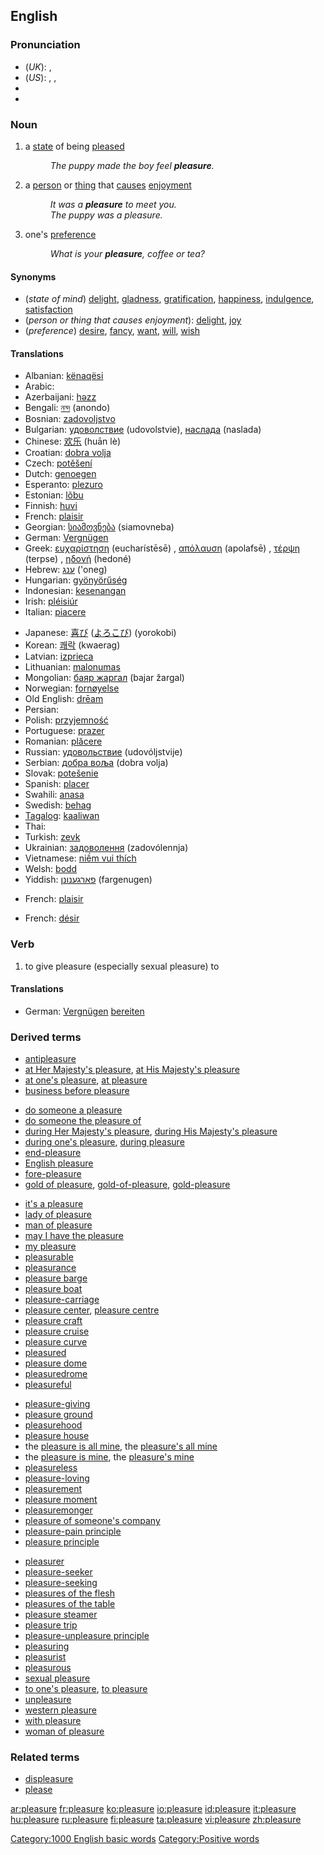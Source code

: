 ==English==

===Pronunciation===
*(''UK''): {{IPA|/ˈplɛʒə/}}, {{SAMPA|/"plEZ@/}}
*(''US''): {{AHD|plĕzhʹər}}, {{IPA|/ˈplɛʒɚ/}}, {{SAMPA|/"plEZ@`/}}
*{{audio|en-us-pleasure.ogg|Audio (US)}}
*{{rhymes|ɛʒə(r)}}

===Noun===
{{en-noun}}

# {{uncountable}} a [[state]] of being [[please]]d
#:''The puppy made the boy feel '''pleasure'''.''
# {{countable}} a [[person]] or [[thing]] that [[cause]]s [[enjoyment]]
#:''It was a '''pleasure''' to meet you.''
#:''The puppy was a pleasure.''
# {{uncountable}} one's [[preference]]
#:''What is your '''pleasure''', coffee or tea?''

====Synonyms====
*(''state of mind'') [[delight]], [[gladness]], [[gratification]], [[happiness]], [[indulgence]], [[satisfaction]]
*(''person or thing that causes enjoyment''): [[delight]], [[joy]]
*(''preference'') [[desire]], [[fancy]], [[want]], [[will]], [[wish]]

====Translations====
{{trans-top|a state of being pleased}}
*Albanian: [[kënaqësi]] {{g|Albanian}}
*Arabic: {{ARchar|[[متعة]]}} {{g|Arabic}}
*Azerbaijani: [[həzz]]
*Bengali: [[নন্দ]] (anondo)
*Bosnian: [[zadovoljstvo]] {{g|Bosnian}}
*Bulgarian: [[удоволствие]] (udovolstvie), [[наслада]] (naslada) {{g|Bulgarian}}
*Chinese: [[欢乐]] (huān lè)
*Croatian: [[dobra volja]] {{g|Croatian}}
*Czech: [[potěšení]] {{g|Czech}}
*Dutch: [[genoegen]] {{g|Dutch}}
*Esperanto: [[plezuro]]
*Estonian: [[lõbu]]
*Finnish: [[huvi]]
*French: [[plaisir]] {{m}}
*Georgian: [[სიამოვნება]] (siamovneba)
*German: [[Vergnügen]] {{g|German}}
*Greek: [[ευχαρίστηση]] (eucharístēsē) {{f}}, [[απόλαυση]] (apolafsē) {{f}}, [[τέρψη]] (terpse) {{f}}, [[ηδονή]] (hedoné) {{f}}
*Hebrew: [[ענג]] ('oneg) {{m}}
*Hungarian: [[gyönyörűség]]
*Indonesian: [[kesenangan]]
*Irish: [[pléisiúr]] {{g|Irish}}
*Italian: [[piacere]] {{m}}
{{trans-mid}}
*Japanese: [[喜び]] ([[よろこび]]) (yorokobi)
*Korean: [[쾌락]] (kwaerag)
*Latvian: [[izprieca]] {{g|Latvian}}
*Lithuanian: [[malonumas]] {{g|Lithuanian}}
*Mongolian: [[баяр жаргал]] (bajar žargal)
*Norwegian: [[fornøyelse]] {{g|Norwegian}}
*Old English: [[dream#Old English|drēam]] {{m}}
*Persian: {{FAchar|[[ﻑﻴﻜ]]}}
*Polish: [[przyjemność]] {{f}}
*Portuguese: [[prazer]] {{g|Portuguese}}
*Romanian: [[plăcere]] {{g|Romanian}}
*Russian: [[удовольствие]] (udovóljstvije) {{g|Russian}}
*Serbian: [[добра воља]] (dobra volja) {{g|Serbian}}
*Slovak: [[potešenie]] {{g|Slovak}}
*Spanish: [[placer#Spanish|placer]] {{m}}
*Swahili: [[anasa]]
*Swedish: [[behag]] {{g|Swedish}}
*[[Tagalog]]: [[kaaliwan]]
*Thai: {{THchar|[[ความปิติยินดี]]}}
*Turkish: [[zevk]]
*Ukrainian: [[задоволення]] (zadovólennja) {{g|Ukrainian}}
*Vietnamese: [[niềm vui thích]]
*Welsh: [[bodd]] {{g|Welsh}}
*Yiddish: [[פארגענונן]] (fargenugen) {{g|Yiddish}}
{{trans-bottom}}

{{trans-top|person or thing that causes enjoyment}}
*French: [[plaisir]] {{m}}
{{trans-mid}}
{{trans-bottom}}

{{trans-top|one's preference}}
*French: [[désir]] {{m}}
{{trans-mid}}
{{trans-bottom}}

===Verb===
{{en-verb|pleasur|ing}}

# {{transitive}} to give pleasure (especially sexual pleasure) to

====Translations====
*German: [[Vergnügen]] [[bereiten]]

===Derived terms===
{{top4}}
*[[antipleasure]]
*[[at Her Majesty's pleasure]], [[at His Majesty's pleasure]]
*[[at one's pleasure]], [[at pleasure]]
*[[business before pleasure]]
<!--For "displeasure" see "Related terms" below-->
*[[do someone a pleasure]]
*[[do someone the pleasure of]]
*[[during Her Majesty's pleasure]], [[during His Majesty's pleasure]]
*[[during one's pleasure]], [[during pleasure]]
*[[end-pleasure]]
*[[English pleasure]]
*[[fore-pleasure]]
*[[gold of pleasure]], [[gold-of-pleasure]], [[gold-pleasure]]
{{mid4}}
*[[it's a pleasure]]
*[[lady of pleasure]]
*[[man of pleasure]]
*[[may I have the pleasure]]
*[[my pleasure]]
*[[pleasurable]]<!--from which some terms are derived-->
*[[pleasurance]]
*[[pleasure barge]]
*[[pleasure boat]]
*[[pleasure-carriage]]
*[[pleasure center]], [[pleasure centre]]
*[[pleasure craft]]
*[[pleasure cruise]]
*[[pleasure curve]]
*[[pleasured]]<!--adjective-->
*[[pleasure dome]]
*[[pleasuredrome]]
*[[pleasureful]]
{{mid4}}
*[[pleasure-giving]]
*[[pleasure ground]]
*[[pleasurehood]]
*[[pleasure house]]
*the [[pleasure is all mine]], the [[pleasure's all mine]]
*the [[pleasure is mine]], the [[pleasure's mine]]
*[[pleasureless]]
*[[pleasure-loving]]
*[[pleasurement]]
*[[pleasure moment]]
*[[pleasuremonger]]
*[[pleasure of someone's company]]
*[[pleasure-pain principle]]
*[[pleasure principle]]
{{mid4}}
*[[pleasurer]]
*[[pleasure-seeker]]
*[[pleasure-seeking]]
*[[pleasures of the flesh]]
*[[pleasures of the table]]
*[[pleasure steamer]]
*[[pleasure trip]]
*[[pleasure-unpleasure principle]]
*[[pleasuring]]<!--noun-->
*[[pleasurist]]
*[[pleasurous]]
*[[sexual pleasure]]
*[[to one's pleasure]], [[to pleasure]]
*[[unpleasure]]
*[[western pleasure]]
*[[with pleasure]]
*[[woman of pleasure]]
{{bottom}}

===Related terms===
*[[displeasure]]<!--not directly from the English "pleasure"-->
*[[please]]

[[Category:1000 English basic words]]
[[Category:Positive words]]

[[ar:pleasure]]
[[fr:pleasure]]
[[ko:pleasure]]
[[io:pleasure]]
[[id:pleasure]]
[[it:pleasure]]
[[hu:pleasure]]
[[ru:pleasure]]
[[fi:pleasure]]
[[ta:pleasure]]
[[vi:pleasure]]
[[zh:pleasure]]